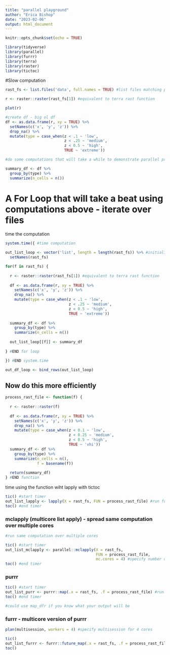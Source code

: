 ```yaml
---
title: "parallel playground"
author: "Erica Bishop"
date: "2023-02-06"
output: html_document
---
```


```r
knitr::opts_chunk$set(echo = TRUE)
```

```r
library(tidyverse)
library(parallel)
library(furrr)
library(terra)
library(raster)
library(tictoc)
```
#Slow computation

```r
rast_fs <- list.files('data', full.names = TRUE) #list files matching pattern - here specifying all full names

r <- raster::raster(rast_fs[1]) #equivalent to terra rast function

plot(r)

#create df - big ol df
df <- as.data.frame(r, xy = TRUE) %>% 
  setNames(c('x', 'y', 'z')) %>% 
  drop_na() %>% 
  mutate(type = case_when(z < .1 ~ 'low',
                          z < .25 ~ 'medium',
                          z < 0.5 ~ 'high',
                          TRUE ~ 'extreme'))

#do some computations that will take a while to demonstrate parallel processing 

summary_df <- df %>% 
  group_by(type) %>% 
  summarize(n_cells = n())


```

# A For Loop that will take a beat using computations above - iterate over files

time the computation

```r

system.time({ #time computation

out_list_loop <- vector('list', length = length(rast_fs)) %>% #initialize empty vector
  setNames(rast_fs)

for(f in rast_fs) {
  
  r <- raster::raster(rast_fs[1]) #equivalent to terra rast function
  
  df <- as.data.frame(r, xy = TRUE) %>% 
    setNames(c('x', 'y', 'z')) %>% 
    drop_na() %>% 
    mutate(type = case_when(z < .1 ~ 'low',
                            z < .25 ~ 'medium',
                            z < 0.5 ~ 'high',
                            TRUE ~ 'extreme'))
  
  summary_df <- df %>% 
    group_by(type) %>% 
    summarize(n_cells = n())
  
  out_list_loop[[f]] <- summary_df
  
} #END for loop

}) #END system.time

out_df_loop <- bind_rows(out_list_loop)

```

## Now do this more efficiently

```r

process_rast_file <- function(f) {
  
  r <- raster::raster(f)
  
  df <- as.data.frame(r, xy = TRUE) %>% 
    setNames(c('x', 'y', 'z')) %>% 
    drop_na() %>% 
    mutate(type = case_when(z < 0.1 ~ 'low',
                            z < 0.25 ~ 'medium',
                            z < 0.5 ~ 'high',
                            TRUE ~ 'vhi'))
  summary_df <- df %>% 
    group_by(type) %>% 
    summarize(n_cells = n(),
              f = basename(f))
  
  return(summary_df)
} #END function

```

time using the function wiht lapply with tictoc

```r
tic() #start timer
out_list_lapply <- lapply(X = rast_fs, FUN = process_rast_file) #run function over raster file list
toc() #end timer

```

### mclapply (multicore list apply) - spread same computation over multiple cores

```r
#run same computation over multiple cores

tic() #start timer
out_list_mclapply <- parallel::mclapply(X = rast_fs,
                                        FUN = process_rast_file,
                                        mc.cores = 4) #specify number of cores to use
toc() #end timer

```

### purrr

```r

tic() #start timer
out_list_purr <- purrr::map(.x = rast_fs, .f = process_rast_file) #run function over raster file list - will return list
toc() #end timer

#could use map_dfr if you know what your output will be

```

### furrr - multicore version of purrr

```r

plan(multisession, workers = 4) #specify multisession for 4 cores

tic()
out_list_furrr <- furrr::future_map(.x = rast_fs, .f = process_rast_file)
toc()


```

